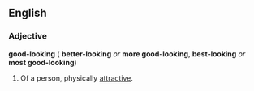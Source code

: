 ==English==
===Adjective===
'''good-looking''' ({{compar}} '''better-looking''' ''or'' '''more good-looking''', {{superl}} '''best-looking''' ''or'' '''most good-looking''')

#Of a person, physically [[attractive]].